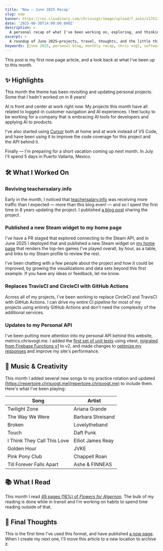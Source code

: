 ```yaml
---
title: 'Now — June 2025 Recap'
slug: now
banner: https://res.cloudinary.com/chrisvogt/image/upload/f_auto/v1751343485/chrisvogt-me/thumbnails/now-page.webp
date: '2025-06-30T14:00:00.000Z'
description: >
  A personal recap of what I've been working on, exploring, and thinking about in June 2025.
excerpt: >
  A roundup of June 2025—projects, travel, thoughts, and the little things in between.
keywords: [june 2025, personal blog, monthly recap, chris vogt, software projects, music practice, travel highlights]
---
```


This post is my first now page article, and a look back at what I've been up to this month.

## ✨ Highlights

This month the theme has been revisiting and updating personal projects. Some that I hadn't worked on in 8 years!

AI is front and center at work right now. My projects this month have all related to logged-in customer navigation and AI experiences. I feel lucky to be working for a company that is embracing AI tools for developers and applying AI to products.

I've also started using [Cursor](https://www.cursor.com/) both at home and at work instead of VS Code, and have been using it to improve the code coverage for this project and the API behind it.

Finally — I'm preparing for a short vacation coming up next month. In July I'll spend 5 days in Puerto Vallarta, Mexico.

## 🛠️ What I Worked On

### Reviving teachersalary.info

Early in the month, I noticed that [teachersalary.info](https://teachersalary.info) was receiving more traffic than I expected — more than this blog even! — and so I spent the first time in 8 years updating the project. I published [a blog post](/personal/teacher-salary-info/) sharing the project.

### Published a new Steam widget to my home page

I've have a PR staged that explored connecting to the Steam API, and in June 2025 I deployed that and published a new Steam widget on [my home page](/) that renders the top-ten games I've played overall, by hour, as a table, and links to my Steam profile to review the rest.

I've been chatting with a few people about the project and how it could be improved, by growing the visualizations and data sets beyond this first example. If you have any ideas or feedback, let me know.

### Replaces TravisCI and CircleCI with GitHub Actions

Across all of my projects, I've been working to replace CircleCI and TravisCI with GitHub Actions. I can drive my entire CI pipeline for most of my projects using entirely GitHub Actions and don't need the complexity of the additional services.

### Updates to my Personal API

I've been putting more attention into my personal API behind this website, metrics.chrisvogt.me. I added the [first set of unit tests](https://github.com/chrisvogt/metrics/pull/61) using vitest, [migrated from Firebase Functions v1](https://github.com/chrisvogt/metrics/pull/58) to v2, and made changes to [optimize my responses](https://github.com/chrisvogt/metrics/pull/59) and improve my site's performance.

## 🎹 Music & Creativity

This month I added several new songs to my practice rotation and updated [https://repertoire.chrisvogt.me](repertoire.chrisvogt.me) to include them. Here's what I've been playing:

<Table>
  <thead>
    <tr>
      <th>Song</th>
      <th>Artist</th>
    </tr>
  </thead>
  <tbody>
    <tr>
      <td>Twilight Zone</td>
      <td>Ariana Grande</td>
    </tr>
    <tr>
      <td>The Way We Were</td>
      <td>Barbara Streisand</td>
    </tr>
    <tr>
      <td>Broken</td>
      <td>Lovelytheband</td>
    </tr>
    <tr>
      <td>Touch</td>
      <td>Daft Punk</td>
    </tr>
    <tr>
      <td>I Think They Call This Love</td>
      <td>Elliot James Reay</td>
    </tr>
    <tr>
      <td>Golden Hour</td>
      <td>JVKE</td>
    </tr>
    <tr>
      <td>Pink Pony Club</td>
      <td>Chappell Roan</td>
    </tr>
    <tr>
      <td>Till Forever Falls Apart</td>
      <td>Ashe & FINNEAS</td>
    </tr>
  </tbody>
</Table>

## 📚 What I Read

This month I read [49 pages (16%) of _Flowers for Algernon_](https://www.goodreads.com/user_status/show/1076801541). The bulk of my reading is done while in transit and I'm working on habits to spend time reading outside of that.

## 💭 Final Thoughts

This is the first time I've used this format, and have published [a now page](https://nownownow.com/about). When I create my next one, I'll move this article to a new location to archive it.
